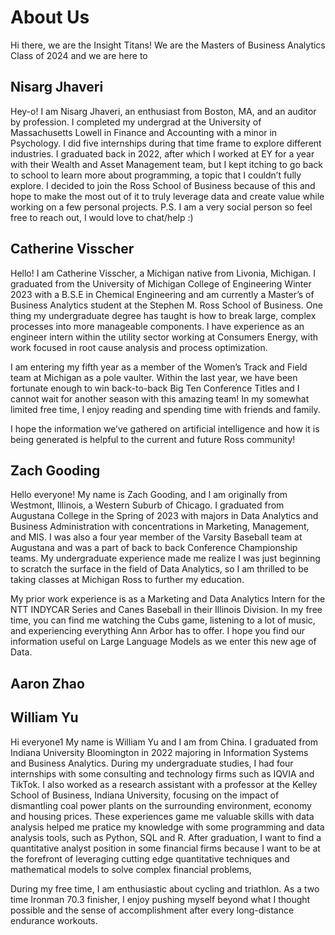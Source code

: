# About Us
Hi there, we are the Insight Titans! We are the Masters of Business Analytics Class of 2024 and we are here to <insert more text here>

## Nisarg Jhaveri

Hey-o! I am Nisarg Jhaveri, an enthusiast from Boston, MA, and an auditor by profession. I completed my undergrad at the University of Massachusetts Lowell in Finance and Accounting with a minor in Psychology. I did five internships during that time frame to explore different industries. I graduated back in 2022, after which I worked at EY for a year with their Wealth and Asset Management team, but I kept itching to go back to school to learn more about programming, a topic that I couldn’t fully explore. 
I decided to join the Ross School of Business because of this and hope to make the most out of it to truly leverage data and create value while working on a few personal projects. 
P.S. I am a very social person so feel free to reach out, I would love to chat/help :)

## Catherine Visscher
Hello! I am Catherine Visscher, a Michigan native from Livonia, Michigan. I graduated from the University of Michigan College of Engineering Winter 2023 with a B.S.E in Chemical Engineering and am currently a Master’s of Business Analytics student at the Stephen M. Ross School of Business. One thing my undergraduate degree has taught is how to break large, complex processes into more manageable components. I have experience as an engineer intern within the utility sector working at Consumers Energy, with work focused in root cause analysis and process optimization.

I am entering my fifth year as a member of the Women’s Track and Field team at Michigan as a pole vaulter. Within the last year, we have been fortunate enough to win back-to-back Big Ten Conference Titles and I cannot wait for another season with this amazing team! In my somewhat limited free time, I enjoy reading and spending time with friends and family. 

I hope the information we’ve gathered on artificial intelligence and how it is being generated is helpful to the current and future Ross community!

## Zach Gooding
Hello everyone! My name is Zach Gooding, and I am originally from Westmont, Illinois, a Western Suburb of Chicago. I graduated from Augustana College in the Spring of 2023 with majors in Data Analytics and Business Administration with concentrations in Marketing, Management, and MIS. I was also a four year member of the Varsity Baseball team at Augustana and was a part of back to back Conference Championship teams. My undergraduate experience made me realize I was just beginning to scratch the surface in the field of Data Analytics, so I am thrilled to be taking classes at Michigan Ross to further my education.

My prior work experience is as a Marketing and Data Analytics Intern for the NTT INDYCAR Series and Canes Baseball in their Illinois Division. In my free time, you can find me watching the Cubs game, listening to a lot of music, and experiencing everything Ann Arbor has to offer. I hope you find our information useful on Large Language Models as we enter this new age of Data.  


## Aaron Zhao



## William Yu
Hi everyone1 My name is William Yu and I am from China. I graduated from Indiana University Bloomington in 2022 majoring in Information Systems and Business Analytics. During my undergraduate studies, I had four internships with some consulting and technology firms such as IQVIA and TikTok. I also worked as a research assistant with a professor at the Kelley School of Business, Indiana University, focusing on the impact of dismantling coal power plants on the surrounding environment, economy and housing prices. These experiences game me valuable skills with data analysis helped me pratice my knowledge with some programming and data analysis tools, such as Python, SQL and R. After graduation, I want to find a quantitative analyst position in some financial firms because I want to be at the forefront of leveraging cutting edge quantitative techniques and mathematical models to solve complex financial problems,

During my free time, I am enthusiastic about cycling and triathlon. As a two time Ironman 70.3 finisher, I enjoy pushing myself beyond what I thought possible and the sense of accomplishment after every long-distance endurance workouts.


